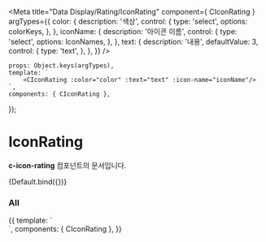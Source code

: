 
<Meta
	title="Data Display/Rating/IconRating"
	component={ CIconRating }
	argTypes={{
		color: {
			description: '색상',
			control: {
				type: 'select',
				options: colorKeys,
			},
		},
		iconName: {
			description: '아이콘 이름',
			control: {
                type: 'select',
                options: IconNames,
			},
		},
		text: {
			description: '내용',
            defaultValue: 3,
			control: {
				type: 'text',
			},
		},
	}}
/>

	props: Object.keys(argTypes),
    template: `
        <CIconRating :color="color" :text="text" :icon-name="iconName"/>
    `,
    components: { CIconRating },
});

# IconRating

**c-icon-rating** 컴포넌트의 문서입니다.

<Story name="Default" height="100px">
 {Default.bind({})}
</Story>

<ArgsTable story="Default" />

### All
<Canvas>
    <Story name="All" height="100px">
        {{
            template: `
            <div style="display: flex; flex-direction: column">
                <CIconRating color="primary" text="6"/>
                <CIconRating color="error" icon-name="IconLikeSmallLine" text="6"/>
            </div>
    `,
            components: { CIconRating },
        }}
    </Story>
</Canvas>
